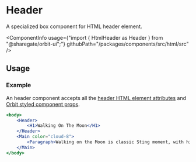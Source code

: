 
<Meta
    title="Html elements/Header"
    id="html-header"
/>

# Header

<Tagline>A specialized <Link href="?path=/docs/box--default-story">box</Link> component for HTML header element.</Tagline>

<ComponentInfo
    usage={"import { HtmlHeader as Header } from \"@sharegate/orbit-ui\";"}
    githubPath="/packages/components/src/html/src"
/>

## Usage

### Example

An header component accepts all the [header HTML element attributes](https://developer.mozilla.org/en-US/docs/Web/HTML/Element/header) and [Orbit styled component props](?path=/docs/styling--page).

```jsx
<body>
    <Header>
        <H1>Walking On The Moon</H1>
    </Header>
    <Main color="cloud-8">
        <Paragraph>Walking on the Moon is classic Sting moment, with his band The Police turning out one of their most groovy reggae-inspired hits to the background of space exploration.</Paragraph>
    </Main>
</body>
```
